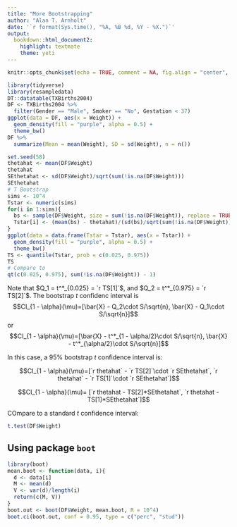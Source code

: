 ```yaml
---
title: "More Bootstrapping"
author: "Alan T. Arnholt"
date: '`r format(Sys.time(), "%A, %B %d, %Y - %X.")`'
output: 
  bookdown::html_document2: 
    highlight: textmate
    theme: yeti
---
```



```r
knitr::opts_chunk$set(echo = TRUE, comment = NA, fig.align = "center", warning = FALSE, message = FALSE)
```

```r
library(tidyverse)
library(resampledata)
DT::datatable(TXBirths2004)
DF <- TXBirths2004 %>% 
  filter(Gender == "Male", Smoker == "No", Gestation < 37)
ggplot(data = DF, aes(x = Weight)) + 
  geom_density(fill = "purple", alpha = 0.5) + 
  theme_bw()
DF %>% 
  summarize(Mean = mean(Weight), SD = sd(Weight), n = n())
```

```r
set.seed(58)
thetahat <- mean(DF$Weight)
thetahat
SEthetahat <- sd(DF$Weight)/sqrt(sum(!is.na(DF$Weight)))
SEthetahat
# T Bootstrap
sims <- 10^4
Tstar <- numeric(sims)
for(i in 1:sims){
  bs <- sample(DF$Weight, size = sum(!is.na(DF$Weight)), replace = TRUE)
  Tstar[i] <- (mean(bs) - thetahat)/(sd(bs)/sqrt(sum(!is.na(DF$Weight))))
}
ggplot(data = data.frame(Tstar = Tstar), aes(x = Tstar)) +
  geom_density(fill = "purple", alpha = 0.5) + 
  theme_bw()
TS <- quantile(Tstar, prob = c(0.025, 0.975))
TS
# Compare to
qt(c(0.025, 0.975), sum(!is.na(DF$Weight)) - 1)
```

Note that $Q_1 = t^*_{0.025} = `r TS[1]`$, and $Q_2 = t^*_{0.975} = `r TS[2]`$.  The bootstrap $t$ confidenc interval is 
$$CI_{1 - \alpha}(\mu)=[\bar{X} - Q_2\cdot S/\sqrt{n}, \bar{X} - Q_1\cdot S/\sqrt{n}]$$ or 
$$CI_{1 - \alpha}(\mu)=[\bar{X} - t^*_{1 - \alpha/2}\cdot S/\sqrt{n}, \bar{X} - t^*_{\alpha/2}\cdot S/\sqrt{n}]$$

In this case, a 95% bootstrap $t$ confidence interval is:

$$CI_{1 - \alpha}(\mu)=[`r thetahat` - `r TS[2]`\cdot `r SEthetahat`, `r thetahat` - `r TS[1]`\cdot `r SEthetahat`]$$

$$CI_{1 - \alpha}(\mu)= [`r thetahat - TS[2]*SEthetahat`, `r thetahat - TS[1]*SEthetahat`]$$

COmpare to a standard $t$ confidence interval:

```r
t.test(DF$Weight)
```

## Using package `boot` {-}

```r
library(boot)
mean.boot <- function(data, i){
  d <- data[i]
  M <- mean(d)
  V <- var(d)/length(i)
  return(c(M, V))
}
boot.out <- boot(DF$Weight, mean.boot, R = 10^4)
boot.ci(boot.out, conf = 0.95, type = c("perc", "stud"))
```


